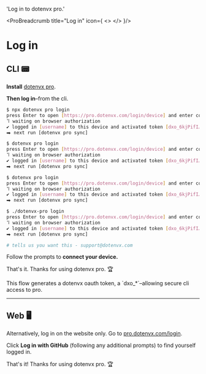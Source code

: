 

  'Log in to dotenvx pro.'

<ProBreadcrumb title="Log in" icon={
  <>
    <DotenvxProIcon className="h-9 w-9 text-[#0080FF]"/>
  </>
}/>
# Log in 
<GuideHeading lead={description} />

## CLI 📟

**Install** [dotenvx pro](https://github.com/dotenvx/dotenvx-pro).

<InstallProCodeGroup />

**Then log in**–from the cli.

<CodeGroup>

```bash {{ title: "Npm" }}
$ npx dotenvx pro login
press Enter to open [https://pro.dotenvx.com/login/device] and enter code [D9C1-03BC]... (Y/n)
⠹ waiting on browser authorization
✔ logged in [username] to this device and activated token [dxo_6kjPifI…]
⮕ next run [dotenvx pro sync]
```

```bash {{ title: "Curl" }}
$ dotenvx pro login
press Enter to open [https://pro.dotenvx.com/login/device] and enter code [D9C1-03BC]... (Y/n)
⠹ waiting on browser authorization
✔ logged in [username] to this device and activated token [dxo_6kjPifI…]
⮕ next run [dotenvx pro sync]
```

```bash {{ title: "Brew" }}
$ dotenvx pro login
press Enter to open [https://pro.dotenvx.com/login/device] and enter code [D9C1-03BC]... (Y/n)
⠹ waiting on browser authorization
✔ logged in [username] to this device and activated token [dxo_6kjPifI…]
⮕ next run [dotenvx pro sync]

```

```bash {{ title: "GitHub Releases" }}
$ ./dotenvx-pro login
press Enter to open [https://pro.dotenvx.com/login/device] and enter code [D9C1-03BC]... (Y/n)
⠹ waiting on browser authorization
✔ logged in [username] to this device and activated token [dxo_6kjPifI…]
⮕ next run [dotenvx pro sync]
```

```bash {{ title: "Windows" }}
# tells us you want this - support@dotenvx.com
```

</CodeGroup>

Follow the prompts to **connect your device.**

<ScreenshotBrowser url='https://github.com/user-attachments/assets/5369b5d4-5c2b-4bc6-94f2-97f55d2ca194' www='pro.dotenvx.com' width='md:w-4/6' />

That's it. Thanks for using dotenvx pro. 🏆

<Note>
  This flow generates a dotenvx oauth token, a `dxo_*`–allowing secure cli access to pro.
</Note>

<hr/>

## Web 🖥️

Alternatively, log in on the website only. Go to [pro.dotenvx.com/login](https://pro.dotenvx.com/login).

<ScreenshotBrowser url='https://github.com/user-attachments/assets/831f9113-ce14-43c6-bb7a-19f6b892b534' www='pro.dotenvx.com' width='md:w-4/6' />

Click **Log in with GitHub** (following any additional prompts) to find yourself logged in.

<ScreenshotBrowser url='https://github.com/user-attachments/assets/53896ee6-dfa0-4b71-8783-6f849bf6b6eb' www='pro.dotenvx.com' width='md:w-4/6' />

That's it! Thanks for using dotenvx pro. 🏆
